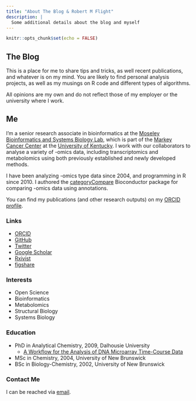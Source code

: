 ```yaml
---
title: "About The Blog & Robert M Flight"
description: |
  Some additional details about the blog and myself
---
```


```r
knitr::opts_chunk$set(echo = FALSE)
```

## The Blog

This is a place for me to share tips and tricks, as well recent publications, and whatever is on my mind.
You are likely to find personal analysis projects, as well as my musings on R code and different types of algorithms.

All opinions are my own and do not reflect those of my employer or the university where I work.

## Me

I'm a senior research associate in bioinformatics at the [Moseley Bioinformatics and Systems Biology Lab](https://bioinformatics.cesb.uky.edu/), which is part of the [Markey Cancer Center](https://ukhealthcare.uky.edu/markey-cancer-center) at the [University of Kentucky](http://www.uky.edu/). 
I work with our collaborators to analyse a variety of -omics data, including transcriptomics and metabolomics using both previously established and newly developed methods.

I have been analyzing -omics type data since 2004, and programming in R since 2010.
I authored the [categoryCompare](https://bioconductor.org/packages/release/bioc/html/categoryCompare.html) Bioconductor package for comparing -omics data using annotations.

You can find my publications (and other research outputs) on my [ORCID profile](https://orcid.org/0000-0001-8141-7788).

### Links

* [ORCID](https://orcid.org/0000-0001-8141-7788)
* [GitHub](https://github.com/rmflight)
* [Twitter](https://twitter.com/rmflight)
* [Google Scholar](https://scholar.google.com/citations?user=G8bFNwYAAAAJ)
* [Rxivist](https://rxivist.org/authors/230885)
* [figshare](https://figshare.com/authors/Robert_M_Flight/99873)

### Interests

* Open Science
* Bioinformatics
* Metabolomics
* Structural Biology
* Systems Biology

### Education

* PhD in Analytical Chemistry, 2009, Dalhousie University
  * [A Workflow for the Analysis of DNA Microarray Time-Course Data](https://figshare.com/articles/thesis/A_Workflow_for_the_Analysis_of_DNA_Microarray_Time-Course_Data/96859/1)
* MSc in Chemistry, 2004, University of New Brunswick
* BSc in Biology-Chemistry, 2002, University of New Brunswick

### Contact Me

I can be reached via <a href="mailto:rflight79@gmail.com">email</a>.  
